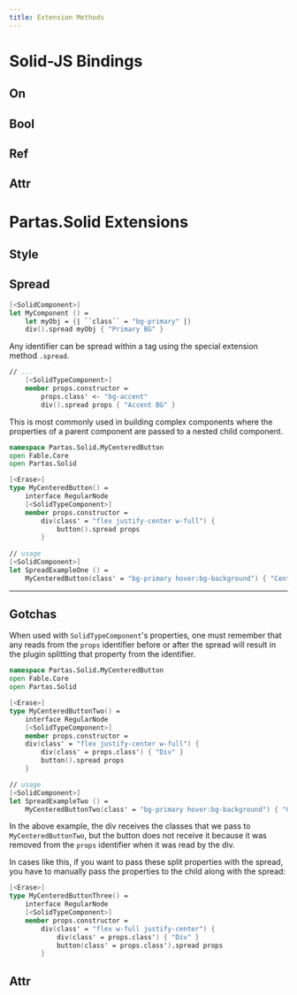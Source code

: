 ```yaml
---
title: Extension Methods
---
```


# Solid-JS Bindings

## On

## Bool

## Ref

## Attr

# Partas.Solid Extensions

## Style

## Spread

```fsharp title="Spreading Objects"
[<SolidComponent>]
let MyComponent () =
    let myObj = {| ``class`` = "bg-primary" |}
    div().spread myObj { "Primary BG" }
```

[//]: # (<SpreadExampleZero></SpreadExampleZero>)

Any identifier can be spread within a tag using the special extension method `.spread`.

```fsharp title="Spreading Props"
// ...
    [<SolidTypeComponent>]
    member props.constructor =
        props.class' <- "bg-accent"
        div().spread props { "Accent BG" } 
```

This is most commonly used in building complex components where the properties of a parent component are passed to a nested child component.

```fsharp
namespace Partas.Solid.MyCenteredButton
open Fable.Core
open Partas.Solid

[<Erase>]
type MyCenteredButton() =
    interface RegularNode
    [<SolidTypeComponent>]
    member props.constructor =
        div(class' = "flex justify-center w-full") {
            button().spread props
        }
        
// usage
[<SolidComponent>]
let SpreadExampleOne () =
    MyCenteredButton(class' = "bg-primary hover:bg-background") { "Centered" }
```

[//]: # (<SpreadExampleOne></SpreadExampleOne>)

---

## Gotchas

When used with `SolidTypeComponent`'s properties, one must remember that any reads from the `props` identifier before or after the spread will result in the plugin splitting that property from the identifier.

```fsharp
namespace Partas.Solid.MyCenteredButton
open Fable.Core
open Partas.Solid

[<Erase>]
type MyCenteredButtonTwo() =
    interface RegularNode
    [<SolidTypeComponent>]
    member props.constructor =
    div(class' = "flex justify-center w-full") {
        div(class' = props.class') { "Div" }
        button().spread props
    }

// usage
[<SolidComponent>]
let SpreadExampleTwo () =
    MyCenteredButtonTwo(class' = "bg-primary hover:bg-background") { "Centered" }
```

[//]: # (<SpreadExampleTwo></SpreadExampleTwo>)

In the above example, the div receives the classes that we pass to `MyCenteredButtonTwo`, but the button does not receive it because it was removed from the `props` identifier when it was read by the div.

In cases like this, if you want to pass these split properties with the spread, you have to manually pass the properties to the child along with the spread:

```fsharp
[<Erase>]
type MyCenteredButtonThree() =
    interface RegularNode
    [<SolidTypeComponent>]
    member props.constructor =
        div(class' = "flex w-full justify-center") {
            div(class' = props.class') { "Div" }
            button(class' = props.class').spread props
        }
```

[//]: # (<SpreadExampleThree></SpreadExampleThree>)

## Attr
